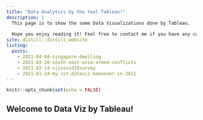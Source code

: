 ```yaml
---
title: "Data Analytics by the tool Tableau!"
description: |
  This page is to show the some Data Visualizations done by Tableau. 
  
  Hope you enjoy reading it! Feel free to contact me if you have any comments or feedback!
site: distill::distill_website
listing: 
  posts:
    - 2021-04-04-singapore-dwelling
    - 2021-03-20-south-east-asia-armed-conflicts
    - 2021-02-14-vizcovid19survey
    - 2021-01-24-my-1st-dataviz-makeover-in-2021
---
```



```r
knitr::opts_chunk$set(echo = FALSE)
```


## Welcome to Data Viz by Tableau!



